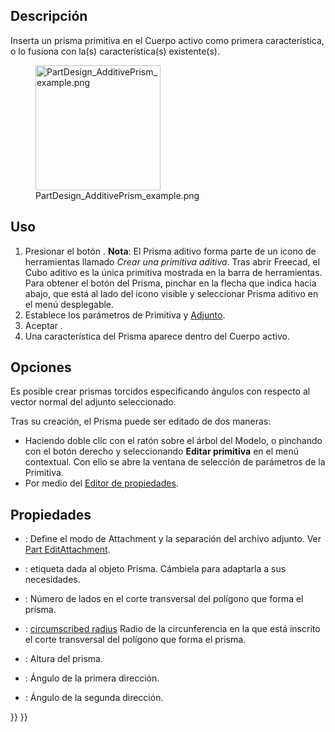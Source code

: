 <languages/>

<div class="mw-translate-fuzzy">
{{Docnav/es
|[[PartDesign_AdditiveEllipsoid/es|Elipsoide Aditivo]]
|[[PartDesign_AdditiveSphere/es|Esfera Aditiva]]
|[[PartDesign_Workbench/es|DiseñoPiezas]]
|IconL=PartDesign AdditiveEllipsoid.svg
|IconC=Workbench_PartDesign.svg
|IconR=PartDesign AdditiveSphere.svg
}}
</div>

<div class="mw-translate-fuzzy">
{{GuiCommand/es
|Name=PartDesign AdditivePrism
|Name/es=DiseñoPiezas PrismaAditivo
|MenuLocation=DiseñoPiezas → Crear una primitiva aditiva → Prisma Aditivo
|Workbenches=[[PartDesign_Workbench/es|DiseñoPiezas]]
|Version=0.17
|SeeAlso=[[PartDesign_CompPrimitiveAdditive/es|DiseñoPiezas Componer un primitiva aditiva]], [[PartDesign_SubtractivePrism/es|DiseñoPiezas Prisma Sustractivo]]
}}
</div>

<span id="Description"></span>
==Descripción==

Inserta un prisma primitiva en el Cuerpo activo como primera característica, o lo fusiona con la(s) característica(s) existente(s).

[[File:PartDesign_AdditivePrism_example.png|200px]]

<span id="Usage"></span>
==Uso==

<div class="mw-translate-fuzzy">
# Presionar el botón {{KEY|[[Image:PartDesign AdditivePrism.svg|24px]] '''Prisma aditivo'''}} . '''Nota''': El Prisma aditivo forma parte de un icono de herramientas llamado ''Crear una primitiva aditiva''. Tras abrir Freecad, el Cubo aditivo es la única primitiva mostrada en la barra de herramientas. Para obtener el botón del Prisma, pinchar en la flecha que indica hacia abajo, que está al lado del icono visible y seleccionar Prisma aditivo en el menú desplegable.
# Establece los parámetros de Primitiva y [[Part_EditAttachment/es|Adjunto]].
# Aceptar {{KEY|OK}}.
# Una característica del Prisma aparece dentro del Cuerpo activo.
</div>

<span id="Options"></span>
==Opciones==

<div class="mw-translate-fuzzy">
Es posible crear prismas torcidos especificando ángulos con respecto al vector normal del adjunto seleccionado. {{Version/es|0.19}}
</div>

Tras su creación, el Prisma puede ser editado de dos maneras:
* Haciendo doble clic con el ratón sobre el árbol del Modelo, o pinchando con el botón derecho y seleccionando '''Editar primitiva''' en el menú contextual. Con ello se abre la ventana de selección de parámetros de la Primitiva.
* Por medio del  [[Property_editor/es|Editor de propiedades]].

<span id="Properties"></span>
==Propiedades==

<div class="mw-translate-fuzzy">
* {{PropertyData/es|Adjunto}}: Define el modo de Attachment y la separación del archivo adjunto. Ver [[Part_EditAttachment|Part EditAttachment]].
* {{PropertyData/es|Etiqueta}}: etiqueta dada al objeto Prisma. Cámbiela para adaptarla a sus necesidades.
* {{PropertyData/es|Polígono}}: Número de lados en el corte transversal del polígono que forma el prisma.
* {{PropertyData/es|Circunradio}}: [https://en.wikipedia.org/wiki/Circumscribed_circle circumscribed radius] Radio de la circunferencia en la que está inscrito el corte transversal del polígono que forma el prisma.
* {{PropertyData/es|Altura}}: Altura del prisma.
* {{PropertyData/es|Primer Ángulo}}: Ángulo de la primera dirección. {{Version/es|0.19}}
* {{PropertyData/es|Segundo Ángulo}}: Ángulo de la segunda dirección. {{Version/es|0.19}}
</div>


<div class="mw-translate-fuzzy">
{{Docnav/es
|[[PartDesign_AdditiveEllipsoid/es|Elipsoide Aditivo]]
|[[PartDesign_AdditiveSphere/es|Esfera Aditiva]]
|[[PartDesign_Workbench/es|DiseñoPiezas]]
|IconL=PartDesign AdditiveEllipsoid.svg
|IconC=Workbench_PartDesign.svg
|IconR=PartDesign AdditiveSphere.svg
}}
</div>

{{PartDesign_Tools_navi{{#translation:}}}}
{{Userdocnavi{{#translation:}}}}